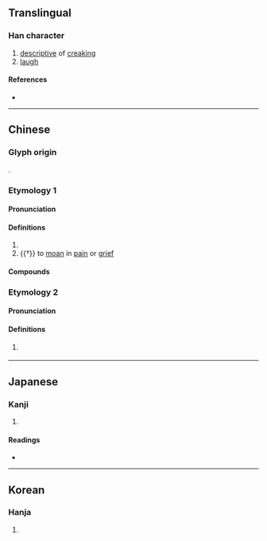 {{character info/new}}
==Translingual==

===Han character===
{{Han char|rn=30|rad=口|as=06|sn=9|four=67000|canj=ROSK|ids=⿰口伊}}

# [[descriptive]] of [[creak]]ing
# [[laugh]]

====References====
* {{Han ref|kx=0188.100|dkj=03579|dj=0407.100|hdz=10618.070|uh=54BF|ud=21695|bh=ABA9|bd=43945}}

----

==Chinese==

===Glyph origin===
{{Han etym}}
{{Han compound|口|伊|ls=psc|c1=s|c2=p|t1=mouth}}.

===Etymology 1===
{{zh-forms|alt=吚}}

====Pronunciation====
{{zh-pron
|m=yī
|c=ji1
|mc=y
|oc=y
|cat=v
}}

====Definitions====
{{zh-hanzi}}

# {{n-g|Used in onomatopoeic words.}}
# {{†}} to [[moan]] in [[pain]] or [[grief]]

====Compounds====
{{zh-der|咿呦|咿咿|咿咿啞啞|咿哩呱喇|咿唔|咿啞|咿喔|咿嚘|咿軋|喔咿|喔咿嚅唲|噢咿|嚘咿}}

===Etymology 2===
{{zh-forms}}

====Pronunciation====
{{zh-pron
|c=ji1
|cat=
}}

====Definitions====
{{zh-hanzi}}

# {{lb|zh|Cantonese}} {{zh-alt-form|*依|[[this]]; [[these]]}}

----

==Japanese==

===Kanji===
{{ja-kanji|grade=|rs=口06}}

# {{defn|lang=ja|sort=口06}}

====Readings====
* {{ja-readings|on=[[い]] (i)|kun=[[つくりわらい]] (tsukuriwarai)}}

----

==Korean==

===Hanja===
{{ko-hanja|hangeul=이|rv=i|mr=i}}

# {{defn|lang=ko|sort=口06}}